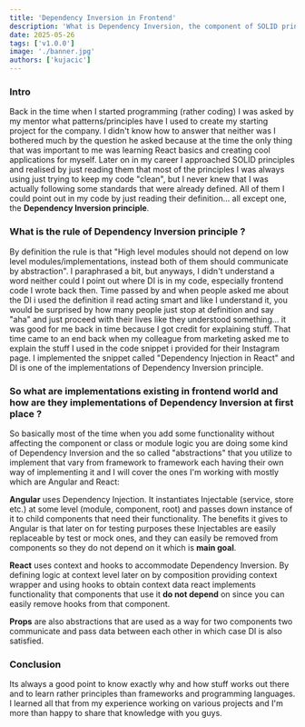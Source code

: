 ```yaml
---
title: 'Dependency Inversion in Frontend'
description: 'What is Dependency Inversion, the component of SOLID principles, and how it is used in modern Frontend languages.'
date: 2025-05-26
tags: ['v1.0.0']
image: './banner.jpg'
authors: ['kujacic']
---
```


### Intro

Back in the time when I started programming (rather coding) I was asked by my mentor what patterns/principles have I used to create my starting project for the company. I didn't know how to answer that neither was I bothered much by the question he asked because at the time the only thing that was important to me was learning React basics and creating cool applications for myself. Later on in my career I approached SOLID principles and realised by just reading them that most of the principles I was always using just trying to keep my code "clean", but I never knew that I was actually following some standards that were already defined. All of them I could point out in my code by just reading their definition... all except one, the **Dependency Inversion principle**.

### What is the rule of Dependency Inversion principle ?

By definition the rule is that "High level modules should not depend on low level modules/implementations, instead both of them should communicate by abstraction". I paraphrased a bit, but anyways, I didn't understand a word neither could I point out where DI is in my code, especially frontend code I wrote back then. Time passed by and when people asked me about the DI i used the definition iI read acting smart and like I understand it, you would be surprised by how many people just stop at definition and say "aha" and just proceed with their lives like they understood something... it was good for me back in time because I got  credit for explaining stuff. That time came to an end back when my colleague from marketing asked me to explain the stuff I used in the code snippet i provided for their Instagram page. I implemented the snippet called "Dependency Injection in React" and DI is one of the implementations of Dependency Inversion principle.

### So what are implementations existing in frontend world and how are they implementations of Dependency Inversion at first place ?

So basically most of the time when you add some functionality without affecting the component or class or module logic you are doing some kind of Dependency Inversion and the so called "abstractions" that you utilize to implement that vary from framework to framework each having their own way of implementing it and I will cover the ones I'm working with mostly which are Angular and React:

**Angular** uses Dependency Injection. It instantiates Injectable (service, store etc.) at some level (module, component, root) and passes down instance of it to child components that need their functionality. The benefits it gives to Angular is that later on for testing purposes these Injectables are easily replaceable by test or mock ones, and they can easily be removed from components so they do not depend on it which is **main goal**.

**React** uses context and hooks to accommodate Dependency Inversion. By defining logic at context level later on by composition providing context wrapper and using hooks to obtain context data react implements functionality that components that use it **do not depend** on since you can easily remove hooks from that component.

**Props** are also abstractions that are used as a way for two components two communicate and pass data between each other in which case DI is also satisfied.

### Conclusion

Its always a good  point to know exactly why and how stuff works out there and to learn rather principles than frameworks and programming languages. I learned all that from my experience working on various projects and I'm more than happy to share that knowledge with you guys.&#x20;